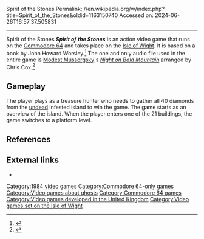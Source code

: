 Spirit of the Stones
Permalink: //en.wikipedia.org/w/index.php?title=Spirit_of_the_Stones&oldid=1163150740
Accessed on: 2024-06-26T16:57:37.505831



------
Spirit of the Stones
{{Short description|1984 video game}}
{{Refimprove|date=August 2014}}
{{Infobox video game
|title = Spirit of the Stones
|image = Spirits of the Stones cover.jpg
|caption =
|developer =
|publisher =
|designer = Ian Gray <br> Lee Braine
|programmer = Ian Gray <br> Lee Braine
|artist =
|writer = John Howard Worsley (book author)
|composer = Chris Cox
|released = 1984
|genre = [[Action Game|Action]]
|modes = [[Single-player]]
|platforms = [[Commodore 64]]
}}
'''''Spirit of the Stones''''' is an action video game that runs on the [[Commodore 64]] and takes place on the [[Isle of Wight]]. It is based on a book by John Howard Worsley.<ref name="Johnbook">{{cite web |title= ''Spirit of the Stones Manual'' |url=http://mocagh.org/miscgame/spiritstones1st-guide.pdf |publisher= |date= |accessdate=3 June 2014}}</ref> The one and only audio file used in the entire game is [[Modest Mussorgsky]]'s ''[[Night on Bald Mountain]]'' arranged by Chris Cox.<ref>{{Cite web|url=http://www.remix64.com/interviews/interview-soren-jeff-lund.html|title = An Interview with Søren "Jeff" Lund| date=27 September 2022 }}</ref>

==Gameplay==
The player plays as a treasure hunter who needs to gather all 40 diamonds from the [[undead]] infested island to win the game. The game starts as an overview of the island. When the player enters one of the 21 buildings, the game switches to a platform level.

==References==
{{reflist}}

==External links==
*{{lemon64 game|id=2420|name=Spirit of the Stones}}

[[Category:1984 video games]]
[[Category:Commodore 64-only games]]
[[Category:Video games about ghosts]]
[[Category:Commodore 64 games]]
[[Category:Video games developed in the United Kingdom]]
[[Category:Video games set on the Isle of Wight]]